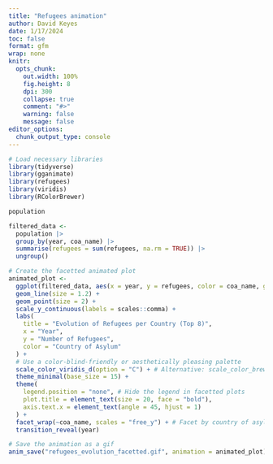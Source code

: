 ```yaml
---
title: "Refugees animation"
author: David Keyes
date: 1/17/2024
toc: false
format: gfm
wrap: none
knitr:
  opts_chunk:
    out.width: 100%
    fig.height: 8
    dpi: 300
    collapse: true
    comment: "#>"
    warning: false
    message: false
editor_options: 
  chunk_output_type: console
---
```


```r
# Load necessary libraries
library(tidyverse)
library(gganimate)
library(refugees)
library(viridis)
library(RColorBrewer)

population

filtered_data <-
  population |>
  group_by(year, coa_name) |>
  summarise(refugees = sum(refugees, na.rm = TRUE)) |>
  ungroup()

# Create the facetted animated plot
animated_plot <-
  ggplot(filtered_data, aes(x = year, y = refugees, color = coa_name, group = coa_name)) +
  geom_line(size = 1.2) +
  geom_point(size = 2) +
  scale_y_continuous(labels = scales::comma) +
  labs(
    title = "Evolution of Refugees per Country (Top 8)",
    x = "Year",
    y = "Number of Refugees",
    color = "Country of Asylum"
  ) +
  # Use a color-blind-friendly or aesthetically pleasing palette
  scale_color_viridis_d(option = "C") + # Alternative: scale_color_brewer(palette = "Set2")
  theme_minimal(base_size = 15) +
  theme(
    legend.position = "none", # Hide the legend in facetted plots
    plot.title = element_text(size = 20, face = "bold"),
    axis.text.x = element_text(angle = 45, hjust = 1)
  ) +
  facet_wrap(~coa_name, scales = "free_y") + # Facet by country of asylum
  transition_reveal(year)

# Save the animation as a gif
anim_save("refugees_evolution_facetted.gif", animation = animated_plot)
```
